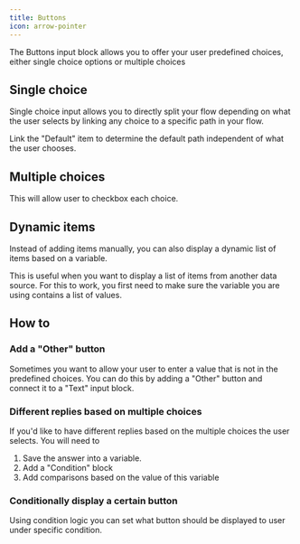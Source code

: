 ```yaml
---
title: Buttons
icon: arrow-pointer
---
```


The Buttons input block allows you to offer your user predefined choices, either single choice options or multiple choices

## Single choice

Single choice input allows you to directly split your flow depending on what the user selects by linking any choice to a specific path in your flow.

Link the "Default" item to determine the default path independent of what the user chooses.

## Multiple choices

This will allow user to checkbox each choice.

## Dynamic items

Instead of adding items manually, you can also display a dynamic list of items based on a variable.

This is useful when you want to display a list of items from another data source. For this to work, you first need to make sure the variable you are using contains a list of values.

## How to

### Add a "Other" button

Sometimes you want to allow your user to enter a value that is not in the predefined choices. You can do this by adding a "Other" button and connect it to a "Text" input block.

### Different replies based on multiple choices

If you'd like to have different replies based on the multiple choices the user selects. You will need to

1. Save the answer into a variable.
2. Add a "Condition" block
3. Add comparisons based on the value of this variable

### Conditionally display a certain button

Using condition logic you can set what button should be displayed to user under specific condition.
